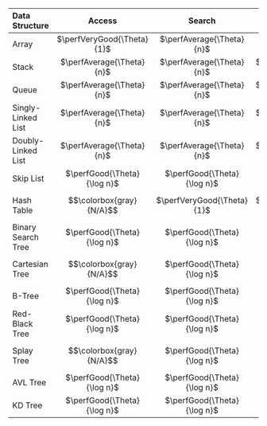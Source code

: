 | Data Structure | Access | Search | Insertion | Deletion | Remark |
| :-- | :-: | :-: | :-: | :-: | :-- |
| Array | $\perfVeryGood{\Theta}{1}$ | $\perfAverage{\Theta}{n}$ | $\perfAverage{\Theta}{n}$ | $\perfAverage{\Theta}{n}$ | tbd |
| Stack | $\perfAverage{\Theta}{n}$ | $\perfAverage{\Theta}{n}$ | $\perfVeryGood{\Theta}{1}$ | $\perfVeryGood{\Theta}{1}$ | tbd |
| Queue | $\perfAverage{\Theta}{n}$ | $\perfAverage{\Theta}{n}$ | $\perfVeryGood{\Theta}{1}$ | $\perfVeryGood{\Theta}{1}$ | tbd |
| Singly-Linked List | $\perfAverage{\Theta}{n}$ | $\perfAverage{\Theta}{n}$ | $\perfVeryGood{\Theta}{1}$ | $\perfVeryGood{\Theta}{1}$ | tbd |
| Doubly-Linked List | $\perfAverage{\Theta}{n}$ | $\perfAverage{\Theta}{n}$ | $\perfVeryGood{\Theta}{1}$ | $\perfVeryGood{\Theta}{1}$ | tbd |
| Skip List | $\perfGood{\Theta}{\log n}$ | $\perfGood{\Theta}{\log n}$ | $\perfGood{\Theta}{\log n}$ | $\perfGood{\Theta}{\log n}$ | tbd |
| Hash Table | $$\colorbox{gray}{N/A}$$ | $\perfVeryGood{\Theta}{1}$ | $\perfVeryGood{\Theta}{1}$ | $\perfVeryGood{\Theta}{1}$ | tbd |
| Binary Search Tree | $\perfGood{\Theta}{\log n}$ | $\perfGood{\Theta}{\log n}$ | $\perfGood{\Theta}{\log n}$ | $\perfGood{\Theta}{\log n}$ | tbd |
| Cartesian Tree | $$\colorbox{gray}{N/A}$$ | $\perfGood{\Theta}{\log n}$ | $\perfGood{\Theta}{\log n}$ | $\perfGood{\Theta}{\log n}$ | tbd |
| B-Tree | $\perfGood{\Theta}{\log n}$ | $\perfGood{\Theta}{\log n}$ | $\perfGood{\Theta}{\log n}$ | $\perfGood{\Theta}{\log n}$ | tbd |
| Red-Black Tree | $\perfGood{\Theta}{\log n}$ | $\perfGood{\Theta}{\log n}$ | $\perfGood{\Theta}{\log n}$ | $\perfGood{\Theta}{\log n}$ | tbd |
| Splay Tree | $$\colorbox{gray}{N/A}$$ | $\perfGood{\Theta}{\log n}$ | $\perfGood{\Theta}{\log n}$ | $\perfGood{\Theta}{\log n}$ | tbd |
| AVL Tree | $\perfGood{\Theta}{\log n}$ | $\perfGood{\Theta}{\log n}$ | $\perfGood{\Theta}{\log n}$ | $\perfGood{\Theta}{\log n}$ | tbd |
| KD Tree | $\perfGood{\Theta}{\log n}$ | $\perfGood{\Theta}{\log n}$ | $\perfGood{\Theta}{\log n}$ | $\perfGood{\Theta}{\log n}$ | tbd |
